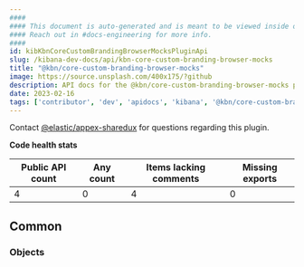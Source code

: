 ```yaml
---
####
#### This document is auto-generated and is meant to be viewed inside our experimental, new docs system.
#### Reach out in #docs-engineering for more info.
####
id: kibKbnCoreCustomBrandingBrowserMocksPluginApi
slug: /kibana-dev-docs/api/kbn-core-custom-branding-browser-mocks
title: "@kbn/core-custom-branding-browser-mocks"
image: https://source.unsplash.com/400x175/?github
description: API docs for the @kbn/core-custom-branding-browser-mocks plugin
date: 2023-02-16
tags: ['contributor', 'dev', 'apidocs', 'kibana', '@kbn/core-custom-branding-browser-mocks']
---
```




Contact [@elastic/appex-sharedux](https://github.com/orgs/elastic/teams/appex-sharedux) for questions regarding this plugin.

**Code health stats**

| Public API count  | Any count | Items lacking comments | Missing exports |
|-------------------|-----------|------------------------|-----------------|
| 4 | 0 | 4 | 0 |

## Common

### Objects
<DocDefinitionList data={kbnCoreCustomBrandingBrowserMocksObj.common.objects}/>

